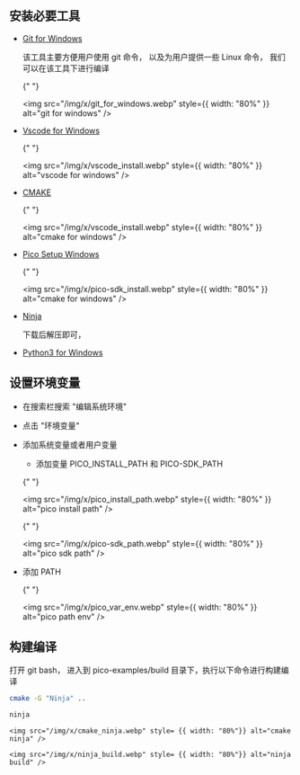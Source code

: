## 安装必要工具

- [Git for Windows](https://github.com/git-for-windows/git/releases/download/v2.47.1.windows.1/Git-2.47.1-64-bit.exe)

  该工具主要方便用户使用 git 命令， 以及为用户提供一些 Linux 命令， 我们可以在该工具下进行编译

  {" "}

  <img
    src="/img/x/git_for_windows.webp"
    style={{ width: "80%" }}
    alt="git for windows"
  />

- [Vscode for Windows](https://code.visualstudio.com/download)

  {" "}

  <img
    src="/img/x/vscode_install.webp"
    style={{ width: "80%" }}
    alt="vscode for windows"
  />

- [CMAKE](https://github.com/Kitware/CMake/releases/download/v3.31.1/cmake-3.31.1-windows-x86_64.msi)

  {" "}

  <img
    src="/img/x/vscode_install.webp"
    style={{ width: "80%" }}
    alt="cmake for windows"
  />

- [Pico Setup Windows](https://github.com/raspberrypi/pico-setup-windows/releases/latest/download/pico-setup-windows-x64-standalone.exe)

  {" "}

  <img
    src="/img/x/pico-sdk_install.webp"
    style={{ width: "80%" }}
    alt="cmake for windows"
  />

- [Ninja](https://github.com/ninja-build/ninja/releases)

  下载后解压即可，

- [Python3 for Windows](https://www.python.org/downloads/windows/)

## 设置环境变量

- 在搜索栏搜索 "编辑系统环境"

- 点击 "环境变量"

- 添加系统变量或者用户变量

  - 添加变量 PICO_INSTALL_PATH 和 PICO-SDK_PATH

  {" "}

  <img
    src="/img/x/pico_install_path.webp"
    style={{ width: "80%" }}
    alt="pico install path"
  />

  {" "}

  <img
    src="/img/x/pico-sdk_path.webp"
    style={{ width: "80%" }}
    alt="pico sdk path"
  />

- 添加 PATH

  {" "}

  <img
    src="/img/x/pico_var_env.webp"
    style={{ width: "80%" }}
    alt="pico path env"
  />

## 构建编译

打开 git bash， 进入到 pico-examples/build 目录下，执行以下命令进行构建编译

```bash
cmake -G "Ninja" ..

ninja
```

    <img src="/img/x/cmake_ninja.webp" style= {{ width: "80%"}} alt="cmake ninja" />

    <img src="/img/x/ninja_build.webp" style= {{ width: "80%"}} alt="ninja build" />
